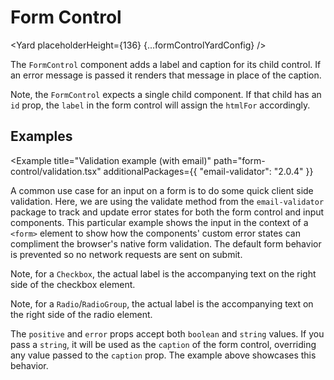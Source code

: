 




# Form Control

<Yard placeholderHeight={136} {...formControlYardConfig} />

The `FormControl` component adds a label and caption for its child control.
If an error message is passed it renders that message in place of the caption.

Note, the `FormControl` expects a single child component.
If that child has an `id` prop, the `label` in the form control will assign the `htmlFor` accordingly.

## Examples

<Example title="Input" path="form-control/input.tsx">
  <InputExample />
</Example>

<Example title="Textarea" path="form-control/textarea.tsx">
  <TextareaExample />
</Example>

<Example
  title="Validation example (with email)"
  path="form-control/validation.tsx"
  additionalPackages={{ "email-validator": "2.0.4" }}
>
  <ValidationExample />
</Example>

A common use case for an input on a form is to do some quick client side validation. Here, we are using the validate method from the `email-validator` package to track and update error states for both the form control and input components. This particular example shows the input in the context of a `<form>` element to show how the components' custom error states can compliment the browser's native form validation. The default form behavior is prevented so no network requests are sent on submit.

<Example title="Checkbox" path="form-control/checkbox.tsx">
  <CheckboxExample />
</Example>

Note, for a `Checkbox`, the actual label is the accompanying text on the right side of the checkbox element.

<Example title="RadioGroup" path="form-control/radio-group.tsx">
  <RadioGroupExample />
</Example>

Note, for a `Radio`/`RadioGroup`, the actual label is the accompanying text on the right side of the radio element.

<Example title="Select" path="form-control/select.tsx">
  <SelectExample />
</Example>

<Example title="States" path="form-control/kinds.tsx">
  <Kinds />
</Example>

The `positive` and `error` props accept both `boolean` and `string` values.
If you pass a `string`, it will be used as the `caption` of the form control, overriding any value passed to the `caption` prop.
The example above showcases this behavior.

<Exports
  component={FormControlExports}
  title="Form Control exports"
  path="baseui/form-control"
/>
